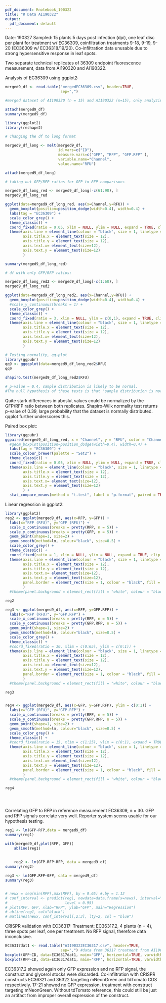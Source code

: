 ---
pdf_document: Rnotebook_190322
title: "R Data AI190322"
output:
  pdf_document: default
---

Date: 190327
Sampled: 15 plants 5 days post infection (dpi), one leaf disc per plant for treatment w/ EC36309, coinfiltration treatments 9-18, 9-19, 9-20 (EC36309 w/ EC36318/19/20). Co-infiltration data unusable due to strong hypersensitive response in leaf spots.

Two separate technical replicates of 36309 endpoint fluorescence measurement, data from AI190320 and AI190322.

Analysis of EC36309 using ggplot2:
```{r}

merged9_df <- read.table("mergedEC36309.csv", header=TRUE,
                         sep=",")

#merged dataset of AI190320 (n = 15) and AI190322 (n=15), only analyzing EC36309 treatment (no observable HR in samples).

attach(merged9_df)
summary(merged9_df)

library(ggplot2)
library(reshape2)

# changing the df to long format

merged9_df_long <- melt(merged9_df,
                        id.vars=c("ID"),
                        measure.vars=c("GFP", "RFP", "GFP.RFP" ),
                        variable.name="Channel",
                        value.name="RFU")

attach(merged9_df_long)

# taking out GFP/RFP ratios for GFP to RFP comparisons

merged9_df_long_red <- merged9_df_long[-c(61:90), ] 
merged9_df_long_red

ggplot(data=merged9_df_long_red, aes(x=Channel,y=RFU)) +
  geom_boxplot(position=position_dodge(width=0.4), width=0.4) +
  labs(tag = "EC36309") +
  scale_color_grey() + 
  theme_classic() +
  coord_fixed(ratio = 0.05, xlim = NULL, ylim = NULL, expand = TRUE, clip = "on") +
  theme(axis.line = element_line(colour = "black", size = 1, linetype = "solid"),
        axis.title.x = element_text(size = 12),
        axis.title.y = element_text(size = 12),
        axis.text.x= element_text(size=12),
        axis.text.y = element_text(size=12)
        )

summary(merged9_df_long_red)

# df with only GFP/RFP ratios:

merged9_df_long_red2 <- merged9_df_long[-c(1:60), ] 
merged9_df_long_red2

ggplot(data=merged9_df_long_red2, aes(x=Channel,y=RFU)) +
  geom_boxplot(position=position_dodge(width=0.4), width=0.4) +
  #scale_y_continuous(breaks = 1) +
  scale_color_grey() + 
  theme_classic() +
  coord_fixed(ratio = 3, xlim = NULL, ylim = c(0,1), expand = TRUE, clip = "on") +
  theme(axis.line = element_line(colour = "black", size = 1, linetype = "solid"),
        axis.title.x = element_text(size = 12),
        axis.title.y = element_text(size = 12),
        axis.text.x= element_text(size=12),
        axis.text.y = element_text(size=12)
        )

# Testing normality, qq-plot
library(ggpubr)
qq9 <- ggqqplot(data=merged9_df_long_red2$RFU)
qq9

shapiro.test(merged9_df_long_red2$RFU)

# p-value = 0.4, sample distribution is likely to be normal.
#The null hypothesis of these tests is that "sample distribution is normal". If the test is significant, the distribution is non-normal.

```

Quite stark differences in aboslut values could be normalized by the GFP/RFP ratio between both replicates.
Shapiro-Wilk normality test returns p-value of 0.39, large probability that the dataset is normally distributed. qqplot further underscores this.

Paired box plot:
```{r}
library(ggpubr)
ggpaired(merged9_df_long_red, x = "Channel", y = "RFU", color = "Channel", width = 0.5, line.color = "gray", line.size = 0.5) +
  #geom_boxplot(position=position_dodge(width=0.4), width=0.4) +
  labs(tag = "EC36309") +
  scale_colour_brewer(palette = "Set2") +
  theme_classic() +
  coord_fixed(ratio = 0.05, xlim = NULL, ylim = NULL, expand = TRUE, clip = "on") +
  theme(axis.line = element_line(colour = "black", size = 1, linetype = "solid"),
        axis.title.x = element_text(size = 12),
        axis.title.y = element_text(size = 12),
        axis.text.x= element_text(size=12),
        axis.text.y = element_text(size=12)
        ) +
  stat_compare_means(method = "t.test", label = "p.format", paired = TRUE)


```


Linear regression in ggplot2:
```{r}
library(ggplot2)
reg2 <- ggplot(merged9_df, aes(x=RFP, y=GFP)) +
  labs(x="RFP (RFU)", y="GFP (RFU)") +
  scale_x_continuous(breaks = pretty(RFP, n = 5)) +
  scale_y_continuous(breaks = pretty(GFP, n = 5)) +
  geom_point(shape=1, size=2) + 
  geom_smooth(method=lm, colour="black", size=0.5) +
  scale_color_grey() +
  theme_classic() +
  coord_fixed(ratio = 1, xlim = NULL, ylim = NULL, expand = TRUE, clip = "on") +
  theme(axis.line = element_line(colour = "black", size = 1, linetype = "solid"),
        axis.title.x = element_text(size = 12),
        axis.title.y = element_text(size = 12),
        axis.text.x= element_text(size=12),
        axis.text.y = element_text(size=12),
        panel.border = element_rect(size = 1, colour = "black", fill = NA)
        )
  #theme(panel.background = element_rect(fill = "white", colour = "black"))

reg2

reg3 <- ggplot(merged9_df, aes(x=RFP, y=GFP.RFP)) +
  labs(x="RFP (RFU)", y="GFP.RFP") +
  scale_x_continuous(breaks = pretty(RFP, n = 5)) +
  scale_y_continuous(breaks = pretty(GFP.RFP, n = 5)) +
  geom_point(shape=1, size=2) + 
  geom_smooth(method=lm, colour="black", size=0.5) +
  scale_color_grey() +
  theme_classic() +
  #coord_fixed(ratio = 30, xlim = c(0:65), ylim = c(0:1)) +
  theme(axis.line = element_line(colour = "black", size = 1, linetype = "solid"),
        axis.title.x = element_text(size = 12),
        axis.title.y = element_text(size = 12),
        axis.text.x= element_text(size=12),
        axis.text.y = element_text(size=12),
        panel.border = element_rect(size = 1, colour = "black", fill = NA)
        )
  #theme(panel.background = element_rect(fill = "white", colour = "black"))

reg3


reg4 <- ggplot(merged9_df, aes(x=GFP, y=GFP.RFP), ylim = c(0:1)) +
  labs(x="GFP (RFU)", y="GFP.RFP") +
  scale_x_continuous(breaks = pretty(RFP, n = 5)) +
  scale_y_continuous(breaks = pretty(GFP.RFP, n = 5)) +
  geom_point(shape=1, size=2) + 
  geom_smooth(method=lm, colour="black", size=0.5) +
  scale_color_grey() +
  theme_classic() +
  #coord_fixed(ratio = 15, xlim = c(1:25), ylim = c(0:1), expand = TRUE, clip = "on") +
  theme(axis.line = element_line(colour = "black", size = 1, linetype = "solid"),
        axis.title.x = element_text(size = 12),
        axis.title.y = element_text(size = 12),
        axis.text.x= element_text(size=12),
        axis.text.y = element_text(size=12),
        panel.border = element_rect(size = 1, colour = "black", fill = NA)
        )
  #theme(panel.background = element_rect(fill = "white", colour = "black"))

reg4





```

Correlating GFP to RFP in reference measurement EC36309, n = 30. GFP and RFP signals correlate very well. Reporter system seems usable for our hypothesis testing. 
```{r}

reg1 <- lm(GFP~RFP,data = merged9_df)
summary(reg1)

with(merged9_df,plot(RFP, GFP))
	abline(reg1)
	
	
	reg2 <- lm(GFP.RFP~RFP, data = merged9_df)
summary(reg2)

reg3 <- lm(GFP.RFP~GFP, data = merged9_df)
summary(reg3)


# newx = seq(min(RFP),max(RFP), by = 0.05) #,by = 1.12
# conf_interval <- predict(reg1, newdata=data.frame(x=newx), interval="confidence",
#                          level = 0.95)
# plot(RFP, GFP, xlab="RFP", ylab="GFP", main="Regression")
# abline(reg1, col="black")
# matlines(newx, conf_interval[,2:3], lty=2, col = "blue")
```



CRISPR validation with EC36317:
Treatment: EC36317.2, 4 plants (n = 4), three spots per leaf, one per treatment. No RFP signal, therefore data inconclusive.
```{r}
EC36317dat1 <- read.table("AI190322EC36317.csv", header=TRUE,
                         sep=",") #data from 36317 treatnent from AI190322 
boxplot(GFP~ID, data=EC36317dat1, main="GFP", horizontal=TRUE, varwidth=TRUE, xlab="RFU", ylab="Treatment", ylim=c(0, 200))
boxplot(RFP~ID, data=EC36317dat1, main="RFP", horizontal=TRUE, varwidth=TRUE, xlab="RFU", ylab="Treatment", ylim=c(0, 45))
```

EC36317.2 showed again only GFP expression and no RFP signal, the construct and glycerol stocks were discarded. Co-infiltration with CRISPR constructs EC36321 and 36322 targeting mNeonGreen and tdTomato CDS respectively. 17-21 showed no GFP expression, treatment with construct targeting mNeonGreen. Without tdTomato reference, this could still be just an artifact from improper overall expression of the construct. 








